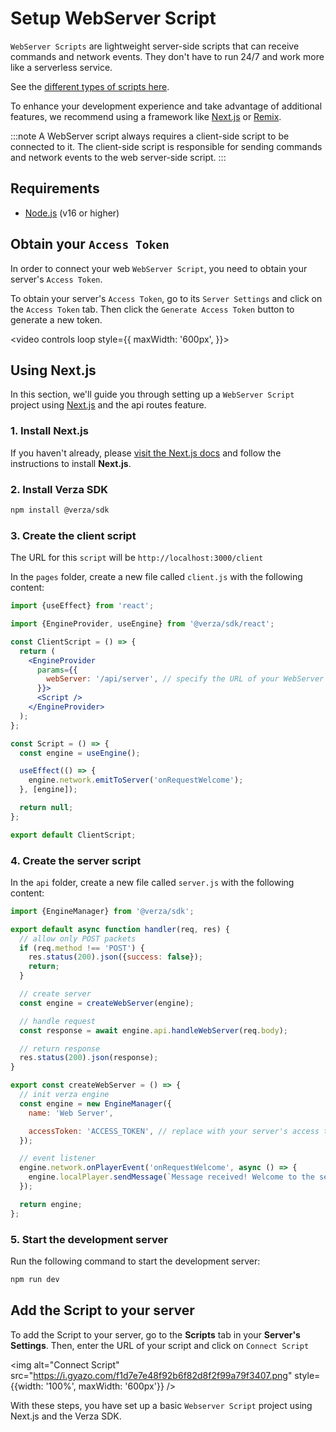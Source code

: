 # Setup WebServer Script

`WebServer Scripts` are lightweight server-side scripts that can receive commands and network events. They don't have to run 24/7 and work more like a serverless service.

See the [different types of scripts here](/concepts/scripts).

To enhance your development experience and take advantage of additional features, we recommend using a framework like [Next.js](https://nextjs.org/) or [Remix](https://remix.run/).

:::note
A WebServer script always requires a client-side script to be connected to it. The client-side script is responsible for sending commands and network events to the web server-side script.
:::

## Requirements

- [Node.js](https://nodejs.org/en/) (v16 or higher)

## Obtain your `Access Token`

In order to connect your web `WebServer Script`, you need to obtain your server's `Access Token`.

To obtain your server's `Access Token`, go to its `Server Settings` and click on the `Access Token` tab. Then click the `Generate Access Token` button to generate a new token.

<video
  controls
  loop
  style={{
    maxWidth: '600px',
  }}>
  <source src="https://i.gyazo.com/9a45f515b716c301f4b932e3adfb6146.mp4" />
</video>

## Using Next.js

In this section, we'll guide you through setting up a `WebServer Script` project using [Next.js](https://nextjs.org/) and the api routes feature.

### 1. Install Next.js

If you haven't already, please [visit the Next.js docs](https://nextjs.org/docs/getting-started) and follow the instructions to install **Next.js**.

### 2. **Install Verza SDK**

```bash
npm install @verza/sdk
```

### 3. Create the client script

The URL for this `script` will be `http://localhost:3000/client`

In the `pages` folder, create a new file called `client.js` with the following content:

```jsx title="client.js"
import {useEffect} from 'react';

import {EngineProvider, useEngine} from '@verza/sdk/react';

const ClientScript = () => {
  return (
    <EngineProvider
      params={{
        webServer: '/api/server', // specify the URL of your WebServer script
      }}>
      <Script />
    </EngineProvider>
  );
};

const Script = () => {
  const engine = useEngine();

  useEffect(() => {
    engine.network.emitToServer('onRequestWelcome');
  }, [engine]);

  return null;
};

export default ClientScript;
```

### 4. Create the server script

In the `api` folder, create a new file called `server.js` with the following content:

```jsx title="server.js"
import {EngineManager} from '@verza/sdk';

export default async function handler(req, res) {
  // allow only POST packets
  if (req.method !== 'POST') {
    res.status(200).json({success: false});
    return;
  }

  // create server
  const engine = createWebServer(engine);

  // handle request
  const response = await engine.api.handleWebServer(req.body);

  // return response
  res.status(200).json(response);
}

export const createWebServer = () => {
  // init verza engine
  const engine = new EngineManager({
    name: 'Web Server',

    accessToken: 'ACCESS_TOKEN', // replace with your server's access token
  });

  // event listener
  engine.network.onPlayerEvent('onRequestWelcome', async () => {
    engine.localPlayer.sendMessage(`Message received! Welcome to the server!`);
  });

  return engine;
};
```

### 5. Start the development server

Run the following command to start the development server:

```bash
npm run dev
```

## Add the Script to your server

To add the Script to your server, go to the **Scripts** tab in your **Server's Settings**. Then, enter the URL of your script and click on `Connect Script`

<img
  alt="Connect Script"
  src="https://i.gyazo.com/f1d7e7e48f92b6f82d8f2f99a79f3407.png"
  style={{width: '100%', maxWidth: '600px'}}
/>

With these steps, you have set up a basic `Webserver Script` project using Next.js and the Verza SDK.
